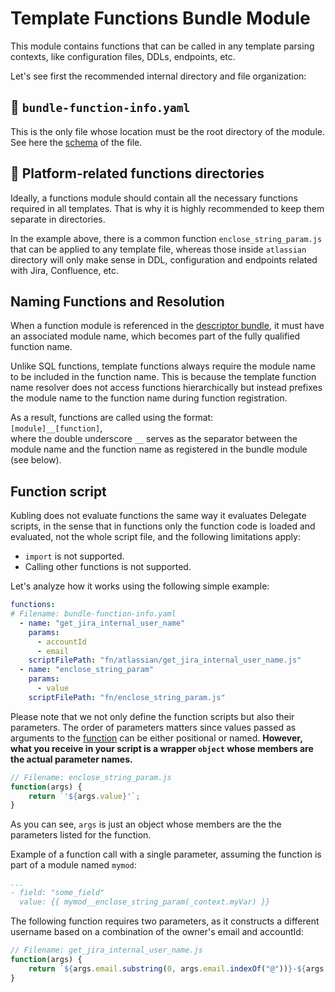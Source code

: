 
# Template Functions Bundle Module

This module contains functions that can be called in any template parsing contexts, like configuration files, DDLs, endpoints, etc.

Let's see first the recommended internal directory and file organization:

<FileTree>
  <FileTree.File name="bundle-function-info.yaml" />  
  <FileTree.Folder name="fn">
    <FileTree.Folder name="atlassian">
        <FileTree.File name="get_jira_internal_user_name.js" />
    </FileTree.Folder>    
    <FileTree.File name="enclose_string_param.js" />
  </FileTree.Folder>
</FileTree>

## 📄 `bundle-function-info.yaml`
This is the only file whose location must be the root directory of the module.
See here the [schema](/schemas#template-function-module-bundle-information-file-bundle-function-infoyaml) of the file.

## 📂 Platform-related functions directories
Ideally, a functions module should contain all the necessary functions required in all templates. 
That is why it is highly recommended to keep them separate in directories.

In the example above, there is a common function `enclose_string_param.js` that can be applied to any template file, whereas those inside `atlassian` directory will
only make sense in DDL, configuration and endpoints related with Jira, Confluence, etc.

## Naming Functions and Resolution

When a function module is referenced in the [descriptor bundle](/schemas#descriptor-bundle-information-file-bundle-infoyaml), 
it must have an associated module name, which becomes part of the fully qualified function name.

Unlike SQL functions, template functions always require the module name to be included in the function name. 
This is because the template function name resolver does not access functions hierarchically but instead prefixes the module name to the function name during function registration.

As a result, functions are called using the format:  
`[module]__[function]`,  
where the double underscore `__` serves as the separator between the module name and the function name as registered in the bundle module (see below).

## Function script
Kubling does not evaluate functions the same way it evaluates Delegate scripts, in the sense that in functions only the function code is loaded and evaluated,
not the whole script file, and the following limitations apply:<br/>
- `import` is not supported.
- Calling other functions is not supported.

Let's analyze how it works using the following simple example:

```yaml
functions:
# Filename: bundle-function-info.yaml
  - name: "get_jira_internal_user_name"
    params:
      - accountId
      - email
    scriptFilePath: "fn/atlassian/get_jira_internal_user_name.js"
  - name: "enclose_string_param"
    params:
      - value
    scriptFilePath: "fn/enclose_string_param.js"
```

Please note that we not only define the function scripts but also their parameters. 
The order of parameters matters since values passed as arguments to the [function](/template#functions) can be either positional or named. 
**However, what you receive in your script is a wrapper `object` whose members are the actual parameter names.**

```js
// Filename: enclose_string_param.js
function(args) {
    return `'${args.value}'`;
}
```

As you can see, `args` is just an object whose members are the the parameters listed for the function.

Example of a function call with a single parameter, assuming the function is part of a module named `mymod`:
```yaml
...
- field: "some_field"
  value: {{ mymod__enclose_string_param(_context.myVar) }}
```

The following function requires two parameters, as it constructs a different username based on a combination of the owner's email and accountId:
```js
// Filename: get_jira_internal_user_name.js
function(args) {
    return `${args.email.substring(0, args.email.indexOf("@"))}-${args.accountId}`;
}
```